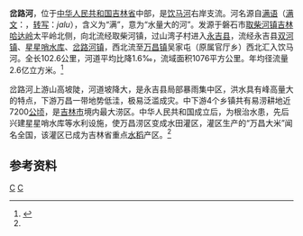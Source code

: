 {{Infobox River
  | river_name      =岔路河
  | image_name      =
  | image_size      = 
  | caption         = 
  | origin          = [[吉林省|吉林省]][[磐石市|磐石市]][[取柴河镇|取柴河镇]]太平岭北侧
  | mouth           = 吉林省[[永吉县|永吉县]][[万昌镇|万昌镇]]吴家屯西北[[饮马河|饮马河]]
  | basin_countries = {{PRC}}
  | length          = 102.6 公里
  | elevation       = 
  | mouth_elevation =
  | discharge       =
  | watershed       = 1076 平方公里
}}
'''岔路河'''，位于[[中华人民共和国|中华人民共和国]][[吉林省|吉林省]]中部，是[[饮马河|饮马河]]右岸支流。河名源自[[满语|满语]]（[[满文|满文]]：{{ManchuSibeUnicode|ᠵᠠᠯᡠ|style=text-align:left}}，[[满文转写方案|转写]]：''jalu''），含义为“满”，意为“水量大的河”。发源于磐石市[[取柴河镇|取柴河镇]][[吉林哈达岭|吉林哈达岭]]太平岭北侧，向北流经取柴河镇，过山湾子村进入[[永吉县|永吉县]]，流经永吉县[[双河镇_(永吉县)|双河镇]]、[[星星哨水库|星星哨水库]]、[[岔路河镇|岔路河镇]]，西北流至[[万昌镇|万昌镇]]吴家屯（原属官厅乡）西北汇入饮马河。全长102.6公里，河道平均比降1.6‰，流域面积1076平方公里。年均径流量2.6亿立方米。<ref name="中国河湖大典">{{cite book zh |author=《[[中国河湖大典|中国河湖大典]]》编纂委员会 |title=《中国河湖大典·黑龙江、辽河卷》 |format=M |edition=1 |location=北京 |publisher=中国水利水电出版社 |date=2014年4月 |pages=142页 |id= ISBN 978-7-5170-1950-3}}</ref>

岔路河上游山高坡陡，河道坡降大，是永吉县局部暴雨集中区，洪水具有峰高量大的特点，下游万昌一带地势低洼，极易泛滥成灾。中下游4个乡镇共有易涝耕地近7200[[公顷|公顷]]，是[[吉林市|吉林市]]境内最大涝区。中华人民共和国成立后，为根治水患，先后兴建星星哨水库等水利设施，使万昌涝区变成水田灌区，灌区生产的“万昌大米”闻名全国，该灌区已成为吉林省重点[[水稻|水稻]]产区。<ref name="中国河湖大典"/>


==参考资料==
{{reflist}}


[[Category:吉林河流|C]]
[[Category:松花江水系|C]]